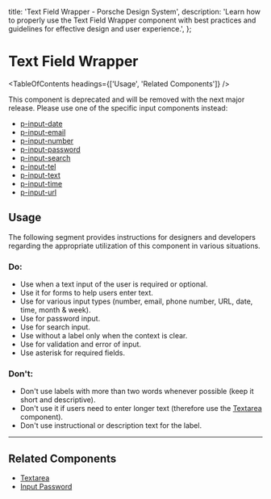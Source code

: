 
  title: 'Text Field Wrapper - Porsche Design System',
  description:
    'Learn how to properly use the Text Field Wrapper component with best practices and guidelines for effective design and user experience.',
};

# Text Field Wrapper <ComponentStatus tagName="p-text-field-wrapper"></ComponentStatus>

<TableOfContents headings={['Usage', 'Related Components']} />

<Notification heading="Deprecation hint" heading-tag="h2" state="error">
  This component is deprecated and will be removed with the next major release. Please use one of the specific input
  components instead:
  <ul>
    <li>
      <a href="components/input-date/">p-input-date</a>
    </li>
    <li>
      <a href="components/input-email/">p-input-email</a>
    </li>
    <li>
      <a href="components/input-number/">p-input-number</a>
    </li>
    <li>
      <a href="components/input-password/">p-input-password</a>
    </li>
    <li>
      <a href="components/input-search/">p-input-search</a>
    </li>
    <li>
      <a href="components/input-tel/">p-input-tel</a>
    </li>
    <li>
      <a href="components/input-text/">p-input-text</a>
    </li>
    <li>
      <a href="components/input-time/">p-input-time</a>
    </li>
    <li>
      <a href="components/input-url/">p-input-url</a>
    </li>
  </ul>
</Notification>

## Usage

The following segment provides instructions for designers and developers regarding the appropriate utilization of this
component in various situations.

### Do:

- Use when a text input of the user is required or optional.
- Use it for forms to help users enter text.
- Use for various input types (number, email, phone number, URL, date, time, month & week).
- Use for password input.
- Use for search input.
- Use without a label only when the context is clear.
- Use for validation and error of input.
- Use asterisk for required fields.

### Don't:

- Don't use labels with more than two words whenever possible (keep it short and descriptive).
- Don't use it if users need to enter longer text (therefore use the [Textarea](/components/textarea-wrapper)
  component).
- Don't use instructional or description text for the label.

---

## Related Components

- [Textarea](/components/textarea-wrapper)
- [Input Password](/components/input-password)
